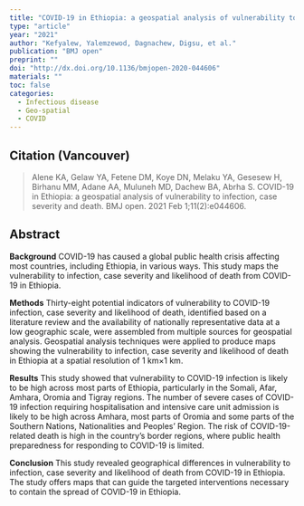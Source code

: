 ```yaml
---
title: "COVID-19 in Ethiopia: a geospatial analysis of vulnerability to infection, case severity and death"
type: "article"
year: "2021"
author: "Kefyalew, Yalemzewod, Dagnachew, Digsu, et al."
publication: "BMJ open"
preprint: ""
doi: "http://dx.doi.org/10.1136/bmjopen-2020-044606"
materials: ""
toc: false
categories:
  - Infectious disease
  - Geo-spatial
  - COVID
---
```


## Citation (Vancouver)

> Alene KA, Gelaw YA, Fetene DM, Koye DN, Melaku YA, Gesesew H, Birhanu MM, Adane AA, Muluneh MD, Dachew BA, Abrha S. COVID-19 in Ethiopia: a geospatial analysis of vulnerability to infection, case severity and death. BMJ open. 2021 Feb 1;11(2):e044606.

## Abstract

**Background** COVID-19 has caused a global public health crisis affecting most countries, including Ethiopia, in various ways. This study maps the vulnerability to infection, case severity and likelihood of death from COVID-19 in Ethiopia.

**Methods** Thirty-eight potential indicators of vulnerability to COVID-19 infection, case severity and likelihood of death, identified based on a literature review and the availability of nationally representative data at a low geographic scale, were assembled from multiple sources for geospatial analysis. Geospatial analysis techniques were applied to produce maps showing the vulnerability to infection, case severity and likelihood of death in Ethiopia at a spatial resolution of 1 km×1 km.

**Results** This study showed that vulnerability to COVID-19 infection is likely to be high across most parts of Ethiopia, particularly in the Somali, Afar, Amhara, Oromia and Tigray regions. The number of severe cases of COVID-19 infection requiring hospitalisation and intensive care unit admission is likely to be high across Amhara, most parts of Oromia and some parts of the Southern Nations, Nationalities and Peoples' Region. The risk of COVID-19-related death is high in the country's border regions, where public health preparedness for responding to COVID-19 is limited.

**Conclusion** This study revealed geographical differences in vulnerability to infection, case severity and likelihood of death from COVID-19 in Ethiopia. The study offers maps that can guide the targeted interventions necessary to contain the spread of COVID-19 in Ethiopia.
